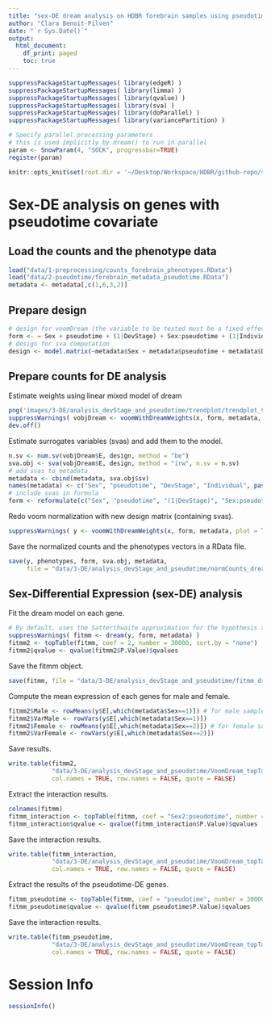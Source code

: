 ```yaml
---
title: "sex-DE dream analysis on HDBR forebrain samples using pseudotime and developmental stages as covariate"
author: "Clara Benoit-Pilven"
date: "`r Sys.Date()`"
output:
  html_document:
    df_print: paged
    toc: true
---
```


```r
suppressPackageStartupMessages( library(edgeR) )
suppressPackageStartupMessages( library(limma) )
suppressPackageStartupMessages( library(qvalue) )
suppressPackageStartupMessages( library(sva) )
suppressPackageStartupMessages( library(doParallel) )
suppressPackageStartupMessages( library(variancePartition) )
```

```r
# Specify parallel processing parameters
# this is used implicitly by dream() to run in parallel
param <- SnowParam(4, "SOCK", progressbar=TRUE)
register(param)
```

```r
knitr::opts_knit$set(root.dir = '~/Desktop/Workspace/HDBR/github-repo/sexDE_prenatal_brain/')
```

# Sex-DE analysis on genes with pseudotime covariate

## Load the counts and the phenotype data

```r
load("data/1-preprocessing/counts_forebrain_phenotypes.RData")
load("data/2-pseudotime/forebrain_metadata_pseudotime.RData")
metadata <- metadata[,c(1,6,3,2)]
```

## Prepare design

```r
# design for voomDream (the variable to be tested must be a fixed effect)
form <- ~ Sex + pseudotime + (1|DevStage) + Sex:pseudotime + (1|Individual)
# design for sva computation
design <- model.matrix(~metadata$Sex + metadata$pseudotime + metadata$DevStage + metadata$Sex:metadata$pseudotime)
```

## Prepare counts for DE analysis

Estimate weights using linear mixed model of dream

```r
png('images/3-DE/analysis_devStage_and_pseudotime/trendplot/trendplot_VoomDream_forebrain_pseudotime_devStage_ind_interaction.png')
suppressWarnings( vobjDream <- voomWithDreamWeights(x, form, metadata, plot = TRUE) )
dev.off()
```

Estimate surrogates variables (svas) and add them to the model.

```r
n.sv <- num.sv(vobjDream$E, design, method = "be")
sva.obj <- sva(vobjDream$E, design, method = "irw", n.sv = n.sv)
# add svas to metadata
metadata <- cbind(metadata, sva.obj$sv)
names(metadata) <- c("Sex", "pseudotime", "DevStage", "Individual", paste0("X", 1:n.sv))
# include svas in formula
form <- reformulate(c("Sex", "pseudotime", "(1|DevStage)", "Sex:pseudotime", "(1|Individual)", paste0("X", 1:n.sv)))
```

Redo voom normalization with new design matrix (containing svas).

```r
suppressWarnings( y <- voomWithDreamWeights(x, form, metadata, plot = TRUE) )
```

Save the normalized counts and the phenotypes vectors in a RData file.

```r
save(y, phenotypes, form, sva.obj, metadata,
     file = "data/3-DE/analysis_devStage_and_pseudotime/normCounts_dream_pseudotime_devStage_sva_ind_interaction_phenotypes.RData")
```


## Sex-Differential Expression (sex-DE) analysis

Fit the dream model on each gene.

```r
# By default, uses the Satterthwaite approximation for the hypothesis test
suppressWarnings( fitmm <- dream(y, form, metadata) )
fitmm2 <- topTable(fitmm, coef = 2, number = 30000, sort.by = "none") 
fitmm2$qvalue <- qvalue(fitmm2$P.Value)$qvalues
```

Save the fitmm object.
```r
save(fitmm, file = "data/3-DE/analysis_devStage_and_pseudotime/fitmm_dream_pseudotime_devStage_sva_ind_interaction_phenotypes.RData")
```

Compute the mean expression of each genes for male and female.

```r
fitmm2$Male <- rowMeans(y$E[,which(metadata$Sex==1)]) # for male samples
fitmm2$VarMale <- rowVars(y$E[,which(metadata$Sex==1)])
fitmm2$Female <- rowMeans(y$E[,which(metadata$Sex==2)]) # for female samples
fitmm2$VarFemale <- rowVars(y$E[,which(metadata$Sex==2)])
```

Save results.

```r
write.table(fitmm2, 
            "data/3-DE/analysis_devStage_and_pseudotime/VoomDream_topTable_forebrain_pseudotime_devStage_sva_ind_interaction.txt", 
            col.names = TRUE, row.names = FALSE, quote = FALSE)
```

Extract the interaction results.

```r
colnames(fitmm)
fitmm_interaction <- topTable(fitmm, coef = "Sex2:pseudotime", number = 30000, sort.by = "none") 
fitmm_interaction$qvalue <- qvalue(fitmm_interaction$P.Value)$qvalues
```

Save the interaction results.

```r
write.table(fitmm_interaction, 
            "data/3-DE/analysis_devStage_and_pseudotime/VoomDream_topTable_forebrain_pseudotime_devStage_sva_ind_interaction_term.txt", 
            col.names = TRUE, row.names = FALSE, quote = FALSE)
```

Extract the results of the pseudotime-DE genes.

```r
fitmm_pseudotime <- topTable(fitmm, coef = "pseudotime", number = 30000, sort.by = "none") 
fitmm_pseudotime$qvalue <- qvalue(fitmm_pseudotime$P.Value)$qvalues
```

Save the interaction results.

```r
write.table(fitmm_pseudotime, 
            "data/3-DE/analysis_devStage_and_pseudotime/VoomDream_topTable_forebrain_pseudotime_devStage_sva_ind_interaction_pseudotime.txt", 
            col.names = TRUE, row.names = FALSE, quote = FALSE)
```

# Session Info

```r
sessionInfo()
```


